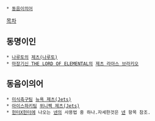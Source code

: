  * [[동음이의어]]

[[목차]]

== 동명이인 ==
 * [[나루토]]의 [[제츠(나루토)]]
 * [[마장기신 THE LORD OF ELEMENTAL]]의 [[제츠 라아스 브라키오]]

== 동음이의어 ==
 * [[미식축구]]팀 [[뉴욕 제츠|뉴욕 제츠(Jets)]]
 * [[아이스하키]]팀 [[위니펙 제츠|위니펙 제츠(Jets)]]
 * [[헌터X헌터]]에 나오는 [[넨]]의 사용법 중 하나.자세한것은 [[넨]] 항목 참조.

